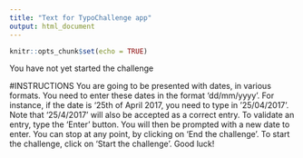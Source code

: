 ```yaml
---
title: "Text for TypoChallenge app"
output: html_document
---
```


```r
knitr::opts_chunk$set(echo = TRUE)
```

You have not yet started the challenge

#INSTRUCTIONS
You are going to be presented with dates, in various formats.
You need to enter these dates in the format 'dd/mm/yyyy'. 
For instance, if the date is '25th of April 2017, you need to type in '25/04/2017'. 
Note that '25/4/2017' will also be accepted as a correct entry.
To validate an entry, type the 'Enter' button.
You will then be prompted with a new date to enter.
You can stop at any point, by clicking on 'End the challenge'.
To start the challenge, click on 'Start the challenge'.
Good luck!


